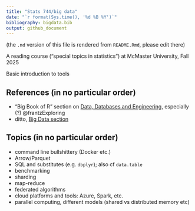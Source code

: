 ```yaml
---
title: "Stats 744/big data"
date: "`r format(Sys.time(), '%d %B %Y')`"
bibliography: bigdata.bib
output: github_document
---
```


(the `.md` version of this file is rendered from `README.Rmd`, please edit there)

A reading course ("special topics in statistics") at McMaster University, Fall 2025

Basic introduction to tools 

## References (in no particular order)

* "Big Book of R" section on [Data, Databases and Engineering](https://www.bigbookofr.com/chapters/data%20databases%20and%20engineering), especially (?) @frantzExploring
* ditto, [Big Data section](https://www.bigbookofr.com/chapters/big%20data)

## Topics (in no particular order)

* command line bullshittery (Docker etc.)
* Arrow/Parquet
* SQL and substitutes (e.g. `dbplyr`); also cf `data.table`
* benchmarking
* sharding
* map-reduce
* federated algorithms
* cloud platforms and tools: Azure, Spark, etc.
* parallel computing, different models (shared vs distributed memory etc)

